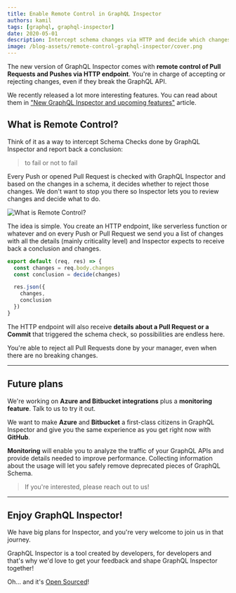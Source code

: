 ```yaml
---
title: Enable Remote Control in GraphQL Inspector
authors: kamil
tags: [graphql, graphql-inspector]
date: 2020-05-01
description: Intercept schema changes via HTTP and decide which changes are acceptable which are not and all of this through a serverless function.
image: /blog-assets/remote-control-graphql-inspector/cover.png
---
```


<Article />

The new version of GraphQL Inspector comes with **remote control of Pull Requests and Pushes via HTTP endpoint**. You're in charge of accepting or rejecting changes, even if they break the GraphQL API.

We recently released a lot more interesting features. You can read about them in ["New GraphQL Inspector and upcoming features"](https://the-guild.dev/blog/new-graphql-inspector) article.

# What is Remote Control?

Think of it as a way to intercept Schema Checks done by GraphQL Inspector and report back a conclusion:

> to fail or not to fail

Every Push or opened Pull Request is checked with GraphQL Inspector and based on the changes in a schema, it decides whether to reject those changes. We don't want to stop you there so Inspector lets you to review changes and decide what to do.

![](/blog-assets/remote-control-graphql-inspector/remote-graph.png 'What is Remote Control?')

The idea is simple. You create an HTTP endpoint, like serverless function or whatever and on every Push or Pull Request we send you a list of changes with all the details (mainly criticality level) and Inspector expects to receive back a conclusion and changes.

```javascript
export default (req, res) => {
  const changes = req.body.changes
  const conclusion = decide(changes)

  res.json({
    changes,
    conclusion
  })
}
```

The HTTP endpoint will also receive **details about a Pull Request or a Commit** that triggered the schema check, so possibilities are endless here.

You're able to reject all Pull Requests done by your manager, even when there are no breaking changes.

---

# Future plans

We're working on **Azure and Bitbucket integrations** plus a **monitoring feature**. Talk to us to try it out.

We want to make **Azure** and **Bitbucket** a first-class citizens in GraphQL Inspector and give you the same experience as you get right now with **GitHub**.

**Monitoring** will enable you to analyze the traffic of your GraphQL APIs and provide details needed to improve performance. Collecting information about the usage will let you safely remove deprecated pieces of GraphQL Schema.

> If you're interested, please reach out to us!

---

## Enjoy GraphQL Inspector!

We have big plans for Inspector, and you're very welcome to join us in that journey.

GraphQL Inspector is a tool created by developers, for developers and that's why we'd love to get your feedback and shape GraphQL Inspector together!

Oh... and it's [Open Sourced](https://github.com/kamilkisiela/graphql-inspector)!
